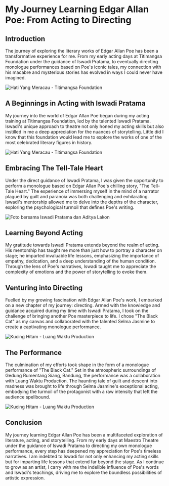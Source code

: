 # My Journey Learning Edgar Allan Poe: From Acting to Directing

## Introduction

The journey of exploring the literary works of Edgar Allan Poe has been a transformative experience for me. From my early acting days at Titimangsa Foundation under the guidance of Iswadi Pratama, to eventually directing monologue performances based on Poe's iconic tales, my connection with his macabre and mysterious stories has evolved in ways I could never have imagined.

![Hati Yang Meracau - Titimangsa Foundation](https://lh3.googleusercontent.com/pw/AIL4fc-JF8eyTgpTHJpr_hNNQRLtEkAIljcTDkAEM0pTVK7v1f5JQ17oyons4YB2ZwM9S3pp-QA8PZUPF3VPlEcxUakFV3s4uXYLn6LyM_CYBiAc2fTTp58v8t2zL2H4a8e-RkemGT0ux_UCmQELjtL5fyON=w1280-h853-s-no?authuser=0)

## A Beginnings in Acting with Iswadi Pratama

My journey into the world of Edgar Allan Poe began during my acting training at Titimangsa Foundation, led by the talented Iswadi Pratama. Iswadi's unique approach to theatre not only honed my acting skills but also instilled in me a deep appreciation for the nuances of storytelling. Little did I know that this foundation would lead me to explore the works of one of the most celebrated literary figures in history.

![Hati Yang Meracau - Titimangsa Foundation](https://lh3.googleusercontent.com/pw/AIL4fc-t1jQ14qfqGB-O5h2Rcq3NJqDvmZ5oyu4-CJulBkJ-Vwy3J9GIvR_G0pCCdkANdMAKX05HBDc70iZCeRiZvDJl1kIA-2kr6VYN04uJjcCnyaPhzc8GuCvDp_CAfWyGPSMcrviev7BGz9mbjxopUrTZ=w851-h1280-s-no?authuser=0)

## Embracing The Tell-Tale Heart

Under the direct guidance of Iswadi Pratama, I was given the opportunity to perform a monologue based on Edgar Allan Poe's chilling story, "The Tell-Tale Heart." The experience of immersing myself in the mind of a narrator plagued by guilt and paranoia was both challenging and exhilarating. Iswadi's mentorship allowed me to delve into the depths of the character, exploring the psychological turmoil that defines Poe's writing.

![Foto bersama Iswadi Pratama dan Aditya Lakon](https://lh3.googleusercontent.com/pw/AIL4fc_dkBW5-J7LeeLAWP_3u-sd1zSiTlK0TlMppU4YDsoUhYL-wLXUXh-_Bk4Cku_MdFsG5ZEhmlJinzhCyE3W5IOPC7HIdNBFl2W6VHBgTmfVK2fBLVfcSQEZqdAEAgHTX4ffN_3bLJXyjBOsp_Pe-4gp=w1072-h1718-s-no?authuser=0)

## Learning Beyond Acting

My gratitude towards Iswadi Pratama extends beyond the realm of acting. His mentorship has taught me more than just how to portray a character on stage; he imparted invaluable life lessons, emphasizing the importance of empathy, dedication, and a deep understanding of the human condition. Through the lens of Poe's narratives, Iswadi taught me to appreciate the complexity of emotions and the power of storytelling to evoke them.

## Venturing into Directing

Fuelled by my growing fascination with Edgar Allan Poe's work, I embarked on a new chapter of my journey: directing. Armed with the knowledge and guidance acquired during my time with Iswadi Pratama, I took on the challenge of bringing another Poe masterpiece to life. I chose "The Black Cat" as my canvas and collaborated with the talented Selma Jasmine to create a captivating monologue performance.

![Kucing Hitam - Luang Waktu Production](https://lh3.googleusercontent.com/pw/AIL4fc9jY9mSa_fOkAAm3PxxNGFBpFXF8jRj1tt22MEYDXzwy4CXnd4b4JibTlWiNSP0rMMvT4lrDs1hNXaQhPzoIzqTXAdCHWFG6bVhFmPtmETI7DO_zOUFuezs6Ds1JIdk81r1XzhrZc_ZlRfVl0WTubnl=w966-h1718-s-no?authuser=0)

## The Performance

The culmination of my efforts took shape in the form of a monologue performance of "The Black Cat." Set in the atmospheric surroundings of Gedung Rumentang Siang, Bandung, the performance was a collaboration with Luang Waktu Production. The haunting tale of guilt and descent into madness was brought to life through Selma Jasmine's exceptional acting, embodying the turmoil of the protagonist with a raw intensity that left the audience spellbound.

![Kucing Hitam - Luang Waktu Production](https://lh3.googleusercontent.com/pw/AIL4fc87H2ShWPvRkxA7UxGwzWOJlHTPclE-YrI5Fczrn-htR2PKI2njG-nu6SBHGLdV2rnWPotBzdlzWh-Q-M7tCPKPWrqKR6njplZsFFZc0mfo_52YO72uRUVF5eMwSH8XruqXPKHKDISI6bRPh8dwfl9v=w2048-h1363-s-no?authuser=0)

## Conclusion

My journey learning Edgar Allan Poe has been a multifaceted exploration of literature, acting, and storytelling. From my early days at Maestro Theatre under the guidance of Iswadi Pratama to directing my own monologue performance, every step has deepened my appreciation for Poe's timeless narratives. I am indebted to Iswadi for not only enhancing my acting skills but for imparting life lessons that extend far beyond the stage. As I continue to grow as an artist, I carry with me the indelible influence of Poe's words and Iswadi's teachings, driving me to explore the boundless possibilities of artistic expression.